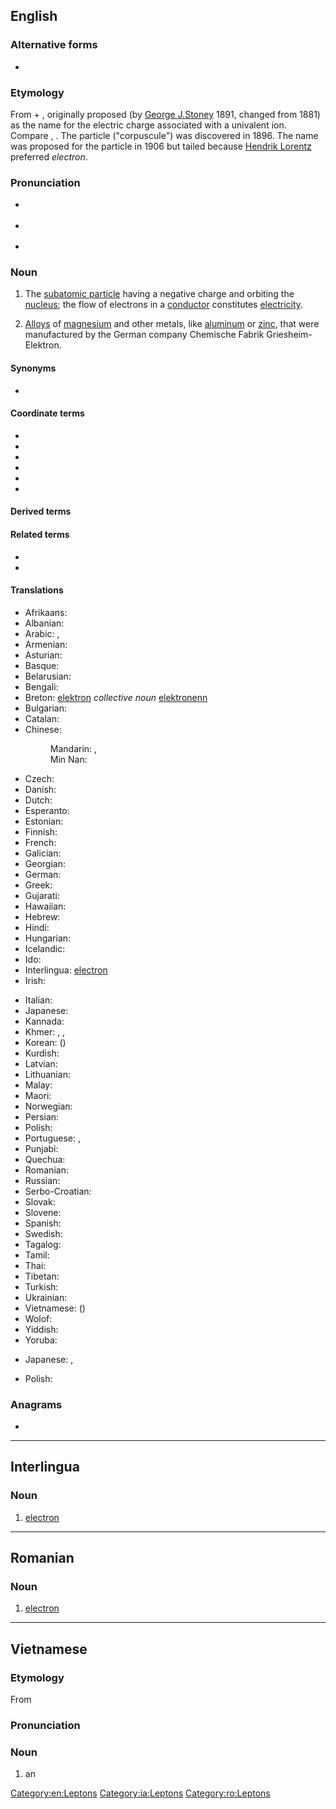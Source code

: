 {{also|Electron|electrón|électron|eléctron}}
==English==
{{wikipedia}}

===Alternative forms===
* {{l|en|electrion}} {{qualifier|dated}}

===Etymology===
From {{m|en|electric|electr(ic)}} + {{m|en|ion|(i)on}}, originally proposed (by [[:w:George Johnstone Stoney|George J.Stoney]] 1891, changed from ''{{m|en|electrolion}}'' 1881) as the name for the electric charge associated with a univalent ion. Compare {{m|en|electro-}}, {{m|en|-on}}.
The particle ("corpuscule") was discovered in 1896. The name ''{{m|en|electrion}}'' was proposed for the particle in 1906 but tailed because [[:w:Hendrik Lorentz|Hendrik Lorentz]] preferred ''electron''.

===Pronunciation===
* {{a|RP}} {{IPA|/ɪˈlɛktɹɒn/|lang=en}}
* {{a|GenAm}} {{IPA|/ɪˈlɛktɹɑn/|lang=en}}
* {{audio|en-us-electron.ogg|Audio (US)|lang=en}}

===Noun===
{{en-noun}}

# {{lb|en|particle}} The [[subatomic particle]] having a negative charge and orbiting the [[nucleus]]; the flow of electrons in a [[conductor]] constitutes [[electricity]].
# {{lb|en|chemistry|obsolete}} [[alloy|Alloys]] of [[magnesium]] and other metals, like [[aluminum]] or [[zinc]], that were manufactured by the German company Chemische Fabrik Griesheim-Elektron.

====Synonyms====
* {{sense|particle}} {{l|en|negatron}} {{qualifier|obsolete}}

====Coordinate terms====
* {{l|en|holon}}
* {{l|en|neutron}}
* {{l|en|orbiton}}
* {{l|en|proton}}
* {{l|en|positron}}
* {{l|en|spinon}}

====Derived terms====
{{der3|en
|antielectron
|coelectron
|cryo-electron microscopy
|cryo-transmission electron microscopy
|dielectron
|electrino
|electron affinity
|electron capture
|electron capture detector ‎
|electron carrier
|electron cloud
|electron configuration
|electron cryomicroscopy
|electron density
|electron donor
|electron gun
|electron hole
|electron micrograph
|electron microscopy ‎
|electron neutrino
|electron number
|electron pair
|electron shell
|electron spin resonance
|electron transfer reaction
|electron tube ‎
|electron volt
|electron wave function
|electronation
|electronlike
|free electron
|immunogold electron microscopy
|interelectron
|monochromated scanning transmission electron microscope
|multielectron
|photoelectron
|quasielectron
|scanning electron microscope
|scanning transmission electron microscope
|selectron
|surface-conduction electron-emitter display
|three-center two-electron bond
|transmission electron diffraction
|transmission electron microscope
|transmission electron microscopy
|unpaired electron
|valence electron}}

====Related terms====
* {{l|en|electronic}}
* {{l|en|electronics}}

====Translations====
{{trans-top|the negatively charged subatomic particles that orbit atoms}}
* Afrikaans: {{t+|af|elektron}}
* Albanian: {{t|sq|elektroni}}
* Arabic: {{t|ar|إِلَكْتْرُون|m}}, {{t|ar|كُهَيْرِب}} {{qualifier|rare}}
* Armenian: {{t+|hy|էլեկտրոն}}
* Asturian: {{t|ast|electrón|m}}
* Basque: {{t+|eu|elektroi}}
* Belarusian: {{t|be|электрон|m|tr=elektrón|sc=Cyrl}}
* Bengali: {{t+|bn|ইলেকট্রন|sc=Beng}}
* Breton: [[elektron]] ''collective noun'' [[elektronenn]] {{g|s}} {{g|f}}
* Bulgarian: {{t+|bg|електрон|m}}
* Catalan: {{t+|ca|electró|m}}
* Chinese:
*: Mandarin: {{t+|cmn|電子|sc=Hani}}, {{t+|cmn|电子|tr=diànzǐ|sc=Hani}}
*: Min Nan: {{t+|nan|電子|tr=tiān-chú|sc=Hani}}
* Czech: {{t+|cs|elektron|m}}
* Danish: {{t+|da|elektron|c}}
* Dutch: {{t+|nl|elektron|n}}
* Esperanto: {{t+|eo|elektrono}}
* Estonian: {{t+|et|elektron}}
* Finnish: {{t+|fi|elektroni}}
* French: {{t+|fr|électron|m}}
* Galician: {{t+|gl|electrón}}
* Georgian: {{t|ka|ელექტრონი}}
* German: {{t+|de|Elektron|n}}
* Greek: {{t+|el|ηλεκτρόνιο|n}}
* Gujarati: {{t+|gu|વીજાણુ|tr=vījāṇu|sc=Gujr}}
* Hawaiian: {{t|haw|huna ʻine}}
* Hebrew: {{t+|he|אלקטרון}}
* Hindi: {{t|hi|विद्युदणु|tr=vidyudaṇu|sc=Deva}}
* Hungarian: {{t+|hu|elektron}}
* Icelandic: {{t+|is|rafeind|f}}
* Ido: {{t+|io|elektrono}}
* Interlingua: [[#Interlingua|electron]]
* Irish: {{t|ga|leictreon|m}}
{{trans-mid}}
* Italian: {{t+|it|elettrone|m}}
* Japanese: {{t+|ja|電子|tr=でんし, denshi}}
* Kannada: {{t|kn|ಋಣವಿದ್ಯುತ್ಕಣ|sc=Knda}}
* Khmer: {{t+|km|អស្យាណូ}}, {{t+|km|អេឡិចត្រុង}}, {{t|km|អគ្គីស}}
* Korean: {{t+|ko|전자}} ({{t+|ko|電子}})
* Kurdish: {{t+|ku|kareva|sc=ku-Arab}}
* Latvian: {{t|lv|elektrons|m}}
* Lithuanian: {{t|lt|elektronas}}
* Malay: {{t|ms|elektron}}
* Maori: {{t|mi|irahiko}}
* Norwegian: {{t+|no|elektron}}
* Persian: {{t+|fa|الکترون|tr=elektron|sc=fa-Arab}}
* Polish: {{t+|pl|elektron|m}}
* Portuguese: {{t+|pt|electrão|m}}, {{qualifier|Brazil}} {{t+|pt|elétron|m}}
* Punjabi: {{t|pa|ਬਿਜਲਾਣੂ|tr=bijalāṇū|sc=Guru}}
* Quechua: {{t|qu|iliktrun}}
* Romanian: {{t+|ro|electron|m}}
* Russian: {{t+|ru|электро́н|m}}
* Serbo-Croatian: {{t+|sh|elektron|m}}
* Slovak: {{t+|sk|elektrón}}
* Slovene: {{t+|sl|elektron}}
* Spanish: {{t+|es|electrón|m}}
* Swedish: {{t+|sv|elektron|c}}
* Tagalog: {{t|tl|dagisik}}
* Tamil: {{t+|ta|எதிர்மின்னி|sc=Taml}}
* Thai: {{t+|th|อิเล็กตรอน}}
* Tibetan: {{t|bo|གློག་རྡུལ}}
* Turkish: {{t+|tr|elektron}}
* Ukrainian: {{t|uk|електрон|m|tr=elektrón|sc=Cyrl}}
* Vietnamese: {{t+|vi|điện tử}} ({{t|vi|電子}})
* Wolof: {{t|wo|mbëjfepp}}
* Yiddish: {{t|yi|עלעקטראָן|m}}
* Yoruba: {{t|yo|atanná}}
{{trans-bottom}}

{{trans-top|an alloy}}
* Japanese: {{t|ja|エレクトロン|tr=erekutoron|sc=Jpan}}, {{t|ja|マグネシウム合金|tr=maguneshiumu gōkin|sc=Jpan}}
{{trans-mid}}
* Polish: {{t+|pl|elektron|m}}
{{trans-bottom}}

===Anagrams===
* {{anagrams|en|a=ceelnort|El Centro}}

[[Category:en:Leptons]]

----

==Interlingua==

===Noun===
{{ia-noun|es}}

# [[#English|electron]]

[[Category:ia:Leptons]]

----

==Romanian==

===Noun===
{{ro-noun|m|electroni}}

# [[#English|electron]]

[[Category:ro:Leptons]]

----

==Vietnamese==

===Etymology===
From {{bor|vi|fr|électron}}

===Pronunciation===
{{vi-ipa|e léc trông|ê léc trông}}

===Noun===
{{vi-noun}}

# an {{l|en|electron}}
#:{{syn|vi|điện tử}}

{{top|vi|Leptons}}